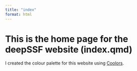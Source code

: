 ```yaml
---
title: "index"
format: html
---
```


# This is the home page for the deepSSF website (index.qmd)

I created the colour palette for this website using [Coolors](https://coolors.co/42cafd-ffa9a3-008148-bf3100-fcab64).